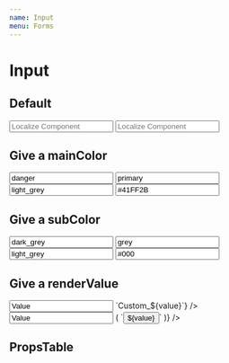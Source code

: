 ```yaml
---
name: Input
menu: Forms
---
```



# Input

## Default

<Playground>
  <Input value='' placeholder='Localize Component' />
  <Input value='' subColor='#000' placeholder='Localize Component' />
</Playground>

## Give a mainColor

<Playground>
  <Input mainColor='danger' value='danger' />
  <Input mainColor='primary' value='primary' />
  <Input mainColor='light_grey' value='light_grey' />
  <Input mainColor='#41FF2B' value='#41FF2B' />
</Playground>

## Give a subColor

<Playground>
  <Input mainColor='danger' subColor='yellow' value='dark_grey' />
  <Input mainColor='primary' subColor='danger' value='grey' />
  <Input mainColor='light_grey' subColor='purple' value='light_grey' />
  <Input mainColor='#41FF2B' subColor='#000' value='#000' />
</Playground>

## Give a renderValue

<Playground>
  <Input value='Value' renderValue={(value) => `Custom_${value}`} />
  <Input value='Value' renderValue={(value) => (
    `<button>${value}</button>`
  )} />
</Playground>

## PropsTable

<Props of={Input} />
